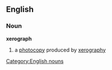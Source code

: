 ==English==
===Noun===
'''xerograph'''
#a [[photocopy]] produced by [[xerography]]
[[Category:English nouns]]